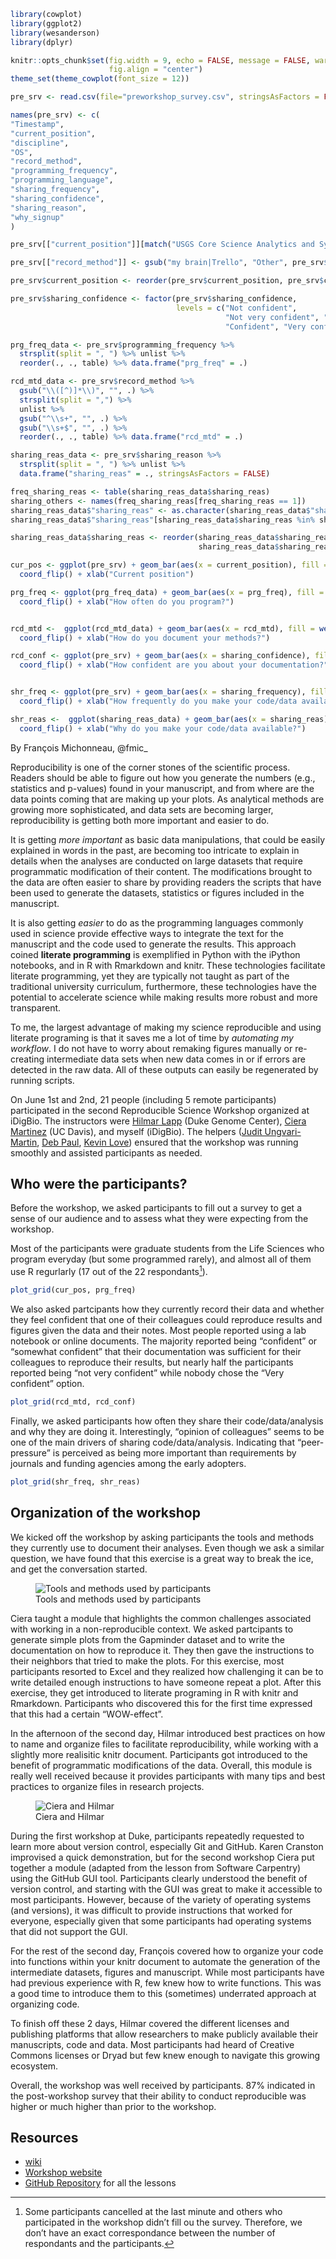 
```r
library(cowplot)
library(ggplot2)
library(wesanderson)
library(dplyr)

knitr::opts_chunk$set(fig.width = 9, echo = FALSE, message = FALSE, warning = FALSE,
                      fig.align = "center")
theme_set(theme_cowplot(font_size = 12))

pre_srv <- read.csv(file="preworkshop_survey.csv", stringsAsFactors = FALSE)

names(pre_srv) <- c(
"Timestamp",
"current_position",
"discipline",
"OS",
"record_method",
"programming_frequency",
"programming_language",
"sharing_frequency",
"sharing_confidence",
"sharing_reason",
"why_signup"
)

pre_srv[["current_position"]][match("USGS Core Science Analytics and Synthesis", pre_srv[["current_position"]])] <- "staff"

pre_srv[["record_method"]] <- gsub("my brain|Trello", "Other", pre_srv$record_method)

pre_srv$current_position <- reorder(pre_srv$current_position, pre_srv$current_position, table)

pre_srv$sharing_confidence <- factor(pre_srv$sharing_confidence,
                                     levels = c("Not confident",
                                                "Not very confident", "Somewhat confident",
                                                "Confident", "Very confident"))

prg_freq_data <- pre_srv$programming_frequency %>%
  strsplit(split = ", ") %>% unlist %>%
  reorder(., ., table) %>% data.frame("prg_freq" = .)

rcd_mtd_data <- pre_srv$record_method %>%
  gsub("\\([^)]*\\)", "", .) %>%
  strsplit(split = ",") %>%
  unlist %>%
  gsub("^\\s+", "", .) %>%
  gsub("\\s+$", "", .) %>%
  reorder(., ., table) %>% data.frame("rcd_mtd" = .)

sharing_reas_data <- pre_srv$sharing_reason %>%
  strsplit(split = ", ") %>% unlist %>%
  data.frame("sharing_reas" = ., stringsAsFactors = FALSE)

freq_sharing_reas <- table(sharing_reas_data$sharing_reas)
sharing_others <- names(freq_sharing_reas[freq_sharing_reas == 1])
sharing_reas_data$"sharing_reas" <- as.character(sharing_reas_data$"sharing_reas")
sharing_reas_data$"sharing_reas"[sharing_reas_data$sharing_reas %in% sharing_others] <- "Other"

sharing_reas_data$sharing_reas <- reorder(sharing_reas_data$sharing_reas,
                                          sharing_reas_data$sharing_reas, table)

cur_pos <- ggplot(pre_srv) + geom_bar(aes(x = current_position), fill = wes_palette("Zissou")[1]) +
  coord_flip() + xlab("Current position")

prg_freq <- ggplot(prg_freq_data) + geom_bar(aes(x = prg_freq), fill =  wes_palette("Zissou")[3]) +
  coord_flip() + xlab("How often do you program?")


rcd_mtd <-  ggplot(rcd_mtd_data) + geom_bar(aes(x = rcd_mtd), fill = wes_palette("Zissou")[1]) +
  coord_flip() + xlab("How do you document your methods?")

rcd_conf <- ggplot(pre_srv) + geom_bar(aes(x = sharing_confidence), fill = wes_palette("Zissou")[3]) +
  coord_flip() + xlab("How confident are you about your documentation?")


shr_freq <- ggplot(pre_srv) + geom_bar(aes(x = sharing_frequency), fill = wes_palette("Zissou")[1]) +
  coord_flip() + xlab("How frequently do you make your code/data available?")

shr_reas <-  ggplot(sharing_reas_data) + geom_bar(aes(x = sharing_reas), fill = wes_palette("Zissou")[3]) +
  coord_flip() + xlab("Why do you make your code/data available?")

```

By François Michonneau, @fmic_

Reproducibility is one of the corner stones of the scientific process. Readers should be able to figure out how you generate the numbers (e.g., statistics and p-values) found in your manuscript, and from where are the
data points coming that are making up your plots. As analytical methods are growing more sophisticated, and data
sets are becoming larger, reproducibility is getting both more important and easier to do.

It is getting *more important* as basic data manipulations, that could be easily explained
in words in the past, are becoming too intricate to explain in details when
the analyses are conducted on large datasets that require programmatic
modification of their content. The modifications brought to the data are often
easier to share by providing readers the scripts that have been used to generate
the datasets, statistics or figures included in the manuscript.

It is also getting *easier* to do as the programming languages commonly used in
science provide effective ways to integrate the text for the manuscript and the
code used to generate the results. This approach coined **literate programming**
is exemplified in Python with the iPython notebooks, and in R with Rmarkdown and
knitr. These technologies facilitate literate programming, yet they are typically
not taught as part of the traditional university curriculum, furthermore, these
technologies have the potential to accelerate science while making results more
robust and more transparent.

To me, the largest advantage of making my science reproducible and using
literate programing is that it saves me a lot of time by *automating my
workflow*. I do not have to worry about remaking figures manually or re-creating
intermediate data sets when new data comes in or if errors are detected in the
raw data. All of these outputs can easily be regenerated by running scripts.

On June 1st and 2nd, 21 people (including 5 remote participants) participated in
the second Reproducible Science Workshop organized at iDigBio. The instructors
were [Hilmar Lapp](https://twitter.com/hlapp) (Duke Genome Center),
[Ciera Martinez](https://twitter.com/CieraReports) (UC Davis), and myself
(iDigBio). The helpers ([Judit Ungvari-Martin](https://twitter.com/jungvari),
[Deb Paul](https://twitter.com/idbdeb),
[Kevin Love](https://twitter.com/KevinJLove)) ensured that the workshop was
running smoothly and assisted participants as needed.

## Who were the participants?

Before the workshop, we asked participants to fill out a survey to get a sense
of our audience and to assess what they were expecting from the workshop.

Most of the participants were graduate students from the Life Sciences who
program everyday (but some programmed rarely), and almost all of them use R
regurlarly (17 out of the 22 respondants[^1]).

```r
plot_grid(cur_pos, prg_freq)
```

[^1]: Some participants cancelled at the last minute and others who participated
    in the workshop didn't fill ou the survey. Therefore, we don't have an exact
    correspondance between the number of respondants and the participants.

We also asked partcipants how they currently record their data and whether they
feel confident that one of their colleagues could reproduce results and figures
given the data and their notes. Most people reported using a lab notebook or
online documents. The majority reported being "confident" or "somewhat
confident" that their documentation was sufficient for their colleagues to
reproduce their results, but nearly half the participants reported being "not
very confident" while nobody chose the "Very confident" option.

```r
plot_grid(rcd_mtd, rcd_conf)
```

Finally, we asked participants how often they share their code/data/analysis and
why they are doing it. Interestingly, "opinion of colleagues" seems to be one of
the main drivers of sharing code/data/analysis. Indicating that "peer-pressure"
is perceived as being more important than requirements by journals and funding
agencies among the early adopters.

```r
plot_grid(shr_freq, shr_reas)
```


## Organization of the workshop

We kicked off the workshop by asking participants the tools and methods they
currently use to document their analyses. Even though we ask a similar question,
we have found that this exercise is a great way to break the ice, and get the
conversation started.

![Tools and methods used by participants](tools_methods.jpg)

Ciera taught a module that highlights the common challenges associated with
working in a non-reproducible context. We asked partcipants to generate simple
plots from the Gapminder dataset and to write the documentation on how to
reproduce it. They then gave the instructions to their neighbors that tried to
make the plots. For this exercise, most participants resorted to Excel and they
realized how challenging it can be to write detailed enough instructions to have
someone repeat a plot. After this exercise, they get introduced to literate
programing in R with knitr and Rmarkdown. Participants who discovered this for
the first time expressed that this had a certain "WOW-effect". 

In the afternoon of the second day, Hilmar introduced best
practices on how to name and organize files to facilitate reproducibility, while
working with a slightly more realisitic knitr document. Participants got
introduced to the benefit of programmatic modifications of the data. Overall,
this module is really well received because it provides participants with many
tips and best practices to organize files in research projects.

![Ciera and Hilmar](ciera_hilmar.jpg)

During the first workshop at Duke, participants repeatedly requested to learn
more about version control, especially Git and GitHub. Karen Cranston improvised
a quick demonstration, but for the second workshop Ciera put together a module
(adapted from the lesson from Software Carpentry) using the GitHub GUI
tool. Participants clearly understood the benefit of version control, and
starting with the GUI was great to make it accessible to most
participants. However, because of the variety of operating systems (and
versions), it was difficult to provide instructions that worked for everyone,
especially given that some participants had operating systems that did not
support the GUI.

For the rest of the second day, François covered how to organize your code into
functions within your knitr document to automate the generation of the
intermediate datasets, figures and manuscript. While most participants have had
previous experience with R, few knew how to write functions. This was a good
time to introduce them to this (sometimes) underrated approach at organizing
code.

To finish off these 2 days, Hilmar covered the different licenses and publishing
platforms that allow researchers to make publicly available their manuscripts,
code and data. Most participants had heard of Creative Commons licenses or Dryad
but few knew enough to navigate this growing ecosystem.

Overall, the workshop was well received by participants. 87% indicated in the
post-workshop survey that their ability to conduct reproducible was higher or
much higher than prior to the workshop.

## Resources

* [wiki](https://www.idigbio.org/wiki/index.php/Reproducible_Science_Workshop)
* [Workshop website](http://reproducible-science-curriculum.github.io/2015-06-01-reproducible-science-idigbio/)
* [GitHub Repository](https://github.com/Reproducible-Science-Curriculum/) for
  all the lessons
